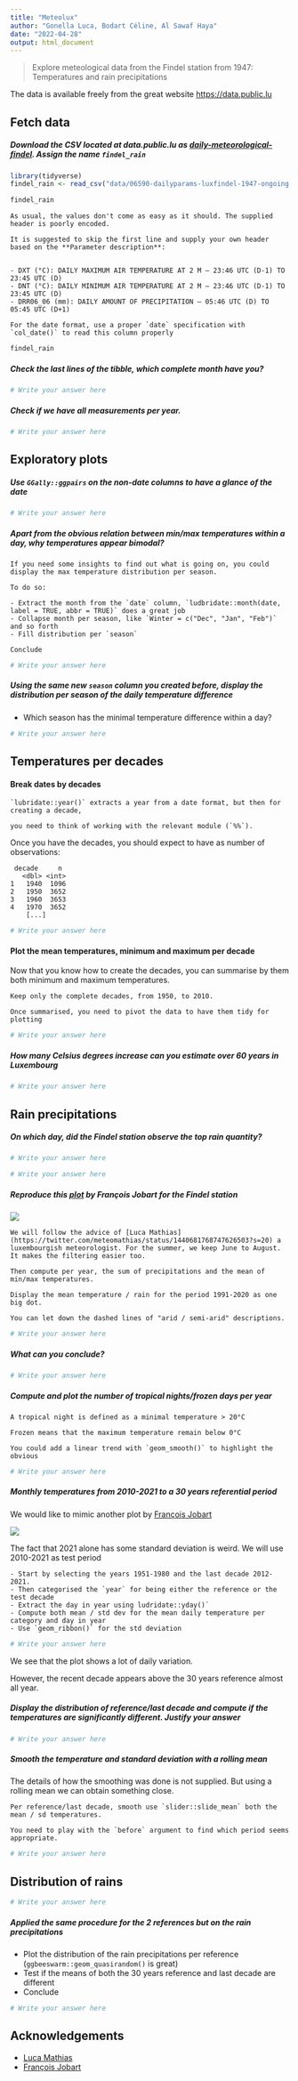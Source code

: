 ```yaml
---
title: "Meteolux"
author: "Gonella Luca, Bodart Céline, Al Sawaf Haya"
date: "2022-04-28"
output: html_document
---
```


> Explore meteological data from the Findel station from 1947: Temperatures and rain precipitations

The data is available freely from the great website <https://data.public.lu>

## Fetch data

##### Download the CSV located at data.public.lu as [daily-meteorological-findel](https://data.public.lu/fr/datasets/daily-meteorological-parameters-luxembourg-findel-airport-wmo-id-06590/). Assign the name `findel_rain`

```r
library(tidyverse)
findel_rain <- read_csv("data/06590-dailyparams-luxfindel-1947-ongoing.csv", locale=locale(encoding="latin1"))

findel_rain

```

```block
As usual, the values don't come as easy as it should. The supplied header is poorly encoded.

It is suggested to skip the first line and supply your own header based on the **Parameter description**:


- DXT (°C): DAILY MAXIMUM AIR TEMPERATURE AT 2 M – 23:46 UTC (D-1) TO 23:45 UTC (D)
- DNT (°C): DAILY MINIMUM AIR TEMPERATURE AT 2 M – 23:46 UTC (D-1) TO 23:45 UTC (D)
- DRR06_06 (mm): DAILY AMOUNT OF PRECIPITATION – 05:46 UTC (D) TO 05:45 UTC (D+1)

For the date format, use a proper `date` specification with `col_date()` to read this column properly
```

```r
findel_rain
```

##### Check the last lines of the tibble, which complete month have you?

```r
# Write your answer here
```

##### Check if we have all measurements per year.

```r
# Write your answer here
```

## Exploratory plots

##### Use `GGally::ggpairs` on the non-date columns to have a glance of the date

```r
# Write your answer here
```

##### Apart from the obvious relation between min/max temperatures within a day, why temperatures appear bimodal?

```block
If you need some insights to find out what is going on, you could display the max temperature distribution per season.

To do so:

- Extract the month from the `date` column, `ludbridate::month(date, label = TRUE, abbr = TRUE)` does a great job
- Collapse month per season, like `Winter = c("Dec", "Jan", "Feb")` and so forth
- Fill distribution per `season`

Conclude
```

```r
# Write your answer here
```

##### Using the same new `season` column you created before, display the distribution per season of the daily temperature difference

-   Which season has the minimal temperature difference within a day?

```r
# Write your answer here
```

## Temperatures per decades

#### Break dates by decades

```block
`lubridate::year()` extracts a year from a date format, but then for creating a decade,

you need to think of working with the relevant module (`%%`).
```

Once you have the decades, you should expect to have as number of observations:

     decade     n
       <dbl> <int>
    1   1940  1096
    2   1950  3652
    3   1960  3653
    4   1970  3652
        [...]

```r
# Write your answer here
```

#### Plot the mean temperatures, minimum and maximum per decade

Now that you know how to create the decades, you can summarise by them both minimum and maximum temperatures.

```block
Keep only the complete decades, from 1950, to 2010.

Once summarised, you need to pivot the data to have them tidy for plotting
```

```r
# Write your answer here
```

##### How many Celsius degrees increase can you estimate over 60 years in Luxembourg

```r
# Write your answer here
```

## Rain precipitations

##### On which day, did the Findel station observe the top rain quantity?

```r
# Write your answer here
```

```r
# Write your answer here
```

##### Reproduce this [plot](https://twitter.com/Francois_Jobard/status/1440246462361726980) by François Jobart for the Findel station

![](https://pbs.twimg.com/media/E_zGK4nVUAsL7Du?format=png&name=900x900)

```block
We will follow the advice of [Luca Mathias](https://twitter.com/meteomathias/status/1440681768747626503?s=20) a luxembourgish meteorologist. For the summer, we keep June to August. It makes the filtering easier too.

Then compute per year, the sum of precipitations and the mean of min/max temperatures.

Display the mean temperature / rain for the period 1991-2020 as one big dot.

You can let down the dashed lines of "arid / semi-arid" descriptions.
```

```r
# Write your answer here
```

##### What can you conclude?

```r
# Write your answer here
```

##### Compute and plot the number of tropical nights/frozen days per year

```block
A tropical night is defined as a minimal temperature > 20°C

Frozen means that the maximum temperature remain below 0°C

You could add a linear trend with `geom_smooth()` to highlight the obvious
```

```r
# Write your answer here
```

##### Monthly temperatures from 2010-2021 to a 30 years referential period

We would like to mimic another plot by [François Jobart](https://twitter.com/Francois_Jobard/status/1479708565849923586?s=20&t=rqxYEY6G36TDe93vnWcnzQ)

![](https://pbs.twimg.com/media/FIj6-k2WUAMy4zL?format=png&name=medium)

The fact that 2021 alone has some standard deviation is weird. We will use 2010-2021 as test period

```block
- Start by selecting the years 1951-1980 and the last decade 2012-2021.
- Then categorised the `year` for being either the reference or the test decade
- Extract the day in year using ludridate::yday()`
- Compute both mean / std dev for the mean daily temperature per category and day in year
- Use `geom_ribbon()` for the std deviation
```

```r
# Write your answer here
```

We see that the plot shows a lot of daily variation.

However, the recent decade appears above the 30 years reference almost all year.

##### Display the distribution of reference/last decade and compute if the temperatures are significantly different. Justify your answer

```r
# Write your answer here
```

##### Smooth the temperature and standard deviation with a rolling mean

The details of how the smoothing was done is not supplied. But using a rolling mean we can obtain something close.

```block
Per reference/last decade, smooth use `slider::slide_mean` both the mean / sd temperatures.

You need to play with the `before` argument to find which period seems appropriate.

```

```r
# Write your answer here
```

## Distribution of rains

```r
# Write your answer here
```

##### Applied the same procedure for the 2 references but on the rain precipitations

-   Plot the distribution of the rain precipitations per reference (`ggbeeswarm::geom_quasirandom()` is great)
-   Test if the means of both the 30 years reference and last decade are different
-   Conclude

```r
# Write your answer here
```

## Acknowledgements

-   [Luca Mathias](https://twitter.com/meteomathias)
-   [François Jobart](https://twitter.com/Francois_Jobard)
